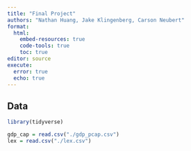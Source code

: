 ```yaml
---
title: "Final Project"
authors: "Nathan Huang, Jake Klingenberg, Carson Neubert"
format: 
  html:
    embed-resources: true
    code-tools: true
    toc: true
editor: source
execute: 
  error: true
  echo: true
---
```


## Data

```r
library(tidyverse)
```

```r
gdp_cap = read.csv("./gdp_pcap.csv")
lex = read.csv("./lex.csv")
```

